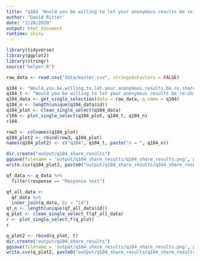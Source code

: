 ```yaml
---
title: "q104 'Would you be willing to let your anonymous results be re-shared with other researchers to use in future data analysis and publications?'"
author: "David Ritter"
date: "2/28/2020"
output: html_document
runtime: shiny
---
```


```r
library(tidyverse)
library(ggplot2)
library(stringr)
source("helper.R")
```

```r
raw_data <- read.csv("data/master.csv", stringsAsFactors = FALSE)
```

```r
q104 <- "Would.you.be.willing.to.let.your.anonymous.results.be.re.shared.with.other.researchers.to.use.in.future.data.analysis.and.publications."
q104_t <- "Would you be willing to let your anonymous results be re-shared with other researchers to use in future data analysis and publications?"
q104_data <- get_single_selection(data = raw_data, q.name = q104)
q104_n <- length(unique(q104_data$id))
q104_plot <- clean_single_select(q104_data)
r104 <- plot_single_select(q104_plot, q104_t, q104_n)
r104
```

```r
row3 <- colnames(q104_plot)
q104_plot2 <- rbind(row3, q104_plot)
names(q104_plot2) <- c("q104", q104_t, paste("n = ", q104_n))
```

```r
dir.create("output/q104_share_results")
ggsave(filename = 'output/q104_share_results/q104_share_results.png', plot = r104, device = 'png')
write.csv(q104_plot2, paste0("output/q104_share_results/q104_share_results_", q104_n,".csv"), row.names=F)
```







```r
qf_data <- q_data %>%
  filter(response == "Response text")
```

```r
qf_all_data <- 
  qf_data %>%
  inner_join(q_data, by = "id")
qf_n <- length(unique(qf_all_data$id))
q_plot <- clean_single_select_f(qf_all_data)
r <- plot_single_select_f(q_plot)
r
```

```r
q_plot2 <- rbind(q_plot, t)
dir.create("output/q104_share_results")
ggsave(filename = 'output/q104_share_results/q104_share_results.png', plot = r, device = 'png')
write.csv(q_plot2, paste0("output/q104_share_results/q104_share_results_", qf_n,".csv"), row.names=F)
```